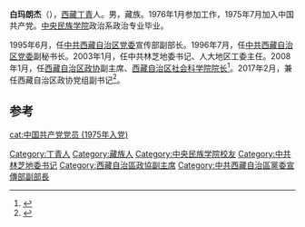 '''白玛朗杰'''（{{bd|1955年|10月|}}），[[西藏|西藏]][[丁青|丁青]]人。男，藏族。1976年1月参加工作，1975年7月加入中国共产党。[[中央民族学院|中央民族学院]]政治系政治专业毕业。

1995年6月，任[[中共西藏自治区党委|中共西藏自治区党委]]宣传部副部长。1996年7月，任[[中共西藏自治区党委|中共西藏自治区党委]]副秘书长。2003年1月，任中共林芝地委书记、人大地区工委主任。2008年1月，任[[西藏自治区政协|西藏自治区政协]]副主席、[[西藏自治区社会科学院院长|西藏自治区社会科学院院长]]<ref>{{cite news|title=白玛朗杰：中国为保护西藏文化付出巨大努力|url=http://world.huanqiu.com/exclusive/2013-10/4484984.html|accessdate=2014-09-24|newspaper=环球网|archive-date=2017-02-06|archive-url=https://web.archive.org/web/20170206185010/http://world.huanqiu.com/exclusive/2013-10/4484984.html|dead-url=no}}</ref>。2017年2月，兼任西藏自治区政协党组副书记<ref>{{cite news|title=西藏自治区政协副主席白玛朗杰兼任自治区政协党组副书记|url=http://www.thepaper.cn/newsDetail_forward_1612653|accessdate=2017-02-07|work=澎湃新闻|archive-date=2017-11-17|archive-url=https://web.archive.org/web/20171117073347/http://www.thepaper.cn/newsDetail_forward_1612653|dead-url=no}}</ref>。

==参考==
{{reflist}}

{{1995届中央党校一年制中青年干部培训班}}
{{DEFAULTSORT:bai}}
[[Category:丁青人|Category:丁青人]]
[[Category:藏族人|Category:藏族人]]
[[Category:中央民族学院校友|Category:中央民族学院校友]]
[[Category:中共林芝地委书记|Category:中共林芝地委书记]]
[[Category:西藏自治區政協副主席|Category:西藏自治區政協副主席]]
[[Category:中共西藏自治區黨委宣傳部副部長|Category:中共西藏自治區黨委宣傳部副部長]]
[[cat:中国共产党党员_(1975年入党)|cat:中国共产党党员 (1975年入党)]]
{{china-poli-bio-stub}}